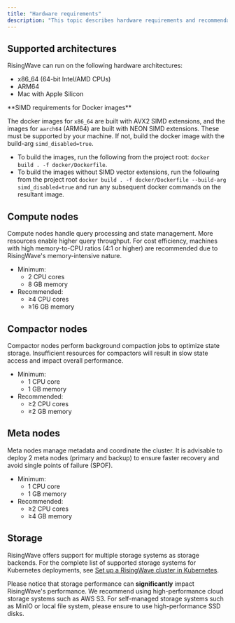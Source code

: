 ```yaml
---
title: "Hardware requirements"
description: "This topic describes hardware requirements and recommendations for production deployments. Actual resource requirements may vary based on your specific workload."
---
```


## Supported architectures

RisingWave can run on the following hardware architectures:

* x86\_64 (64-bit Intel/AMD CPUs)
* ARM64
* Mac with Apple Silicon

<Note>
**SIMD requirements for Docker images**

The docker images for `x86_64` are built with AVX2 SIMD extensions, and the images for `aarch64` (ARM64) are built with NEON SIMD extensions. These must be supported by your machine. If not, build the docker image with the build-arg `simd_disabled=true`.

- To build the images, run the following from the project root: `docker build . -f docker/Dockerfile`.
- To build the images without SIMD vector extensions, run the following from the project root `docker build . -f docker/Dockerfile --build-arg simd_disabled=true` and run any subsequent docker commands on the resultant image.
</Note>

## Compute nodes

Compute nodes handle query processing and state management. More resources enable higher query throughput. For cost efficiency, machines with high memory-to-CPU ratios (4:1 or higher) are recommended due to RisingWave's memory-intensive nature.

* Minimum:
   * 2 CPU cores
   * 8 GB memory
* Recommended:
   * ≥4 CPU cores
   * ≥16 GB memory

## Compactor nodes

Compactor nodes perform background compaction jobs to optimize state storage. Insufficient resources for compactors will result in slow state access and impact overall performance.

* Minimum:
   * 1 CPU core
   * 1 GB memory
* Recommended:
   * ≥2 CPU cores
   * ≥2 GB memory

## Meta nodes

Meta nodes manage metadata and coordinate the cluster. It is advisable to deploy 2 meta nodes (primary and backup) to ensure faster recovery and avoid single points of failure (SPOF).

* Minimum:
   * 1 CPU core
   * 1 GB memory
* Recommended:
   * ≥2 CPU cores
   * ≥4 GB memory

## Storage

RisingWave offers support for multiple storage systems as storage backends. For the complete list of supported storage systems for Kubernetes deployments, see [Set up a RisingWave cluster in Kubernetes](/deploy/risingwave-kubernetes#deploy-a-risingwave-instance).

Please notice that storage performance can **significantly** impact RisingWave's performance. We recommend using high-performance cloud storage systems such as AWS S3\. For self-managed storage systems such as MinIO or local file system, please ensure to use high-performance SSD disks.
